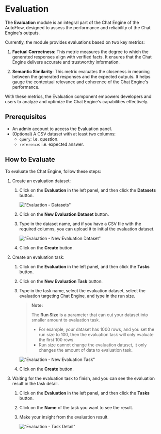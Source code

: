 # Evaluation

The **Evaluation** module is an integral part of the Chat Engine of the AutoFlow, designed to assess the performance and reliability of the Chat Engine's outputs.

Currently, the module provides evaluations based on two key metrics:

1. **Factual Correctness**: This metric measures the degree to which the generated responses align with verified facts. It ensures that the Chat Engine delivers accurate and trustworthy information.

2. **Semantic Similarity**: This metric evaluates the closeness in meaning between the generated responses and the expected outputs. It helps gauge the contextual relevance and coherence of the Chat Engine's performance.

With these metrics, the Evaluation component empowers developers and users to analyze and optimize the Chat Engine's capabilities effectively.

## Prerequisites

- An admin account to access the Evaluation panel.
- (Optional) A CSV dataset with at least two columns:
    - `query`: i.e. question.
    - `reference`: i.e. expected answer.

## How to Evaluate

To evaluate the Chat Engine, follow these steps:

1. Create an evaluation dataset:

    1. Click on the **Evaluation** in the left panel, and then click the **Datasets** button.

        !["Evaluation - Datasets"](https://github.com/user-attachments/assets/42c900e3-da9d-4891-a064-50ddf4af21e3 )

    2. Click on the **New Evaluation Dataset** button.
    3. Type in the dataset name, and if you have a CSV file with the required columns, you can upload it to initial the evaluation dataset.

        !["Evaluation - New Evaluation Dataset"](https://github.com/user-attachments/assets/f5c6d454-04a9-4108-8072-0abedb879b66 )

    4. Click on the **Create** button.

2. Create an evaluation task:

    1. Click on the **Evaluation** in the left panel, and then click the **Tasks** button.
    2. Click on the **New Evaluation Task** button.
    3. Type in the task name, select the evaluation dataset, select the evaluation targeting Chat Engine, and type in the run size.

        > **Note:**
        >
        > The **Run Size** is a parameter that can cut your dataset into smaller amount to evaluation task.
        >
        > - For example, your dataset has 1000 rows, and you set the run size to 100, then the evaluation task will only evaluate the first 100 rows.
        > - Run size cannot change the evaluation dataset, it only changes the amount of data to evaluation task.

        !["Evaluation - New Evaluation Task"](https://github.com/user-attachments/assets/b8030ae5-0284-4255-a5b5-d55b00c294ed )

    4. Click on the **Create** button.

3. Waiting for the evaluation task to finish, and you can see the evaluation result in the task detail.

    1. Click on the **Evaluation** in the left panel, and then click the **Tasks** button.
    2. Click on the **Name** of the task you want to see the result.
    3. Make your insight from the evaluation result.

        !["Evaluation - Task Detail"](https://github.com/user-attachments/assets/21f9f366-dab7-4904-9693-e95c032fb441 )
